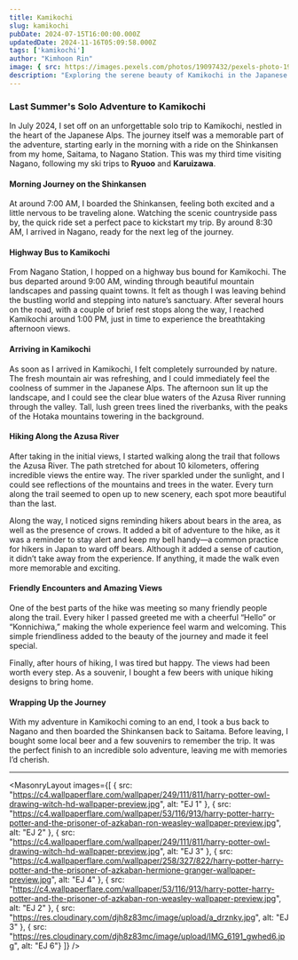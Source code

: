 ```yaml
---
title: Kamikochi
slug: kamikochi
pubDate: 2024-07-15T16:00:00.000Z
updatedDate: 2024-11-16T05:09:58.000Z
tags: ['kamikochi']
author: "Kimhoon Rin"
image: { src: https://images.pexels.com/photos/19097432/pexels-photo-19097432/free-photo-of-trade-houses-in-bergen-houses.jpeg?auto=compress&cs=tinysrgb&w=1260&h=750&dpr=2, alt: A beautiful view of Kamikochi in the Japanese Alps, positionx: 30%, positiony: 20% }
description: "Exploring the serene beauty of Kamikochi in the Japanese Alps on a solo adventure."
---
```


### Last Summer's Solo Adventure to Kamikochi

In July 2024, I set off on an unforgettable solo trip to Kamikochi, nestled in the heart of the Japanese Alps. The journey itself was a memorable part of the adventure, starting early in the morning with a ride on the Shinkansen from my home, Saitama, to Nagano Station. This was my third time visiting Nagano, following my ski trips to **Ryuoo** and **Karuizawa**.
#### Morning Journey on the Shinkansen  
At around 7:00 AM, I boarded the Shinkansen, feeling both excited and a little nervous to be traveling alone. Watching the scenic countryside pass by, the quick ride set a perfect pace to kickstart my trip. By around 8:30 AM, I arrived in Nagano, ready for the next leg of the journey.

#### Highway Bus to Kamikochi  
From Nagano Station, I hopped on a highway bus bound for Kamikochi. The bus departed around 9:00 AM, winding through beautiful mountain landscapes and passing quaint towns. It felt as though I was leaving behind the bustling world and stepping into nature’s sanctuary. After several hours on the road, with a couple of brief rest stops along the way, I reached Kamikochi around 1:00 PM, just in time to experience the breathtaking afternoon views.

#### Arriving in Kamikochi  
As soon as I arrived in Kamikochi, I felt completely surrounded by nature. The fresh mountain air was refreshing, and I could immediately feel the coolness of summer in the Japanese Alps. The afternoon sun lit up the landscape, and I could see the clear blue waters of the Azusa River running through the valley. Tall, lush green trees lined the riverbanks, with the peaks of the Hotaka mountains towering in the background.

#### Hiking Along the Azusa River  
After taking in the initial views, I started walking along the trail that follows the Azusa River. The path stretched for about 10 kilometers, offering incredible views the entire way. The river sparkled under the sunlight, and I could see reflections of the mountains and trees in the water. Every turn along the trail seemed to open up to new scenery, each spot more beautiful than the last.

Along the way, I noticed signs reminding hikers about bears in the area, as well as the presence of crows. It added a bit of adventure to the hike, as it was a reminder to stay alert and keep my bell handy—a common practice for hikers in Japan to ward off bears. Although it added a sense of caution, it didn’t take away from the experience. If anything, it made the walk even more memorable and exciting.

#### Friendly Encounters and Amazing Views  
One of the best parts of the hike was meeting so many friendly people along the trail. Every hiker I passed greeted me with a cheerful “Hello” or “Konnichiwa,” making the whole experience feel warm and welcoming. This simple friendliness added to the beauty of the journey and made it feel special.

Finally, after hours of hiking, I was tired but happy. The views had been worth every step. As a souvenir, I bought a few beers with unique hiking designs to bring home.

#### Wrapping Up the Journey  
With my adventure in Kamikochi coming to an end, I took a bus back to Nagano and then boarded the Shinkansen back to Saitama. Before leaving, I bought some local beer and a few souvenirs to remember the trip. It was the perfect finish to an incredible solo adventure, leaving me with memories I’d cherish.

---

<MasonryLayout images={[
    { src: "https://c4.wallpaperflare.com/wallpaper/249/111/811/harry-potter-owl-drawing-witch-hd-wallpaper-preview.jpg", alt: "EJ 1" },
    { src: "https://c4.wallpaperflare.com/wallpaper/53/116/913/harry-potter-harry-potter-and-the-prisoner-of-azkaban-ron-weasley-wallpaper-preview.jpg", alt: "EJ 2" },
    { src: "https://c4.wallpaperflare.com/wallpaper/249/111/811/harry-potter-owl-drawing-witch-hd-wallpaper-preview.jpg", alt: "EJ 3" },
    { src: "https://c4.wallpaperflare.com/wallpaper/258/327/822/harry-potter-harry-potter-and-the-prisoner-of-azkaban-hermione-granger-wallpaper-preview.jpg", alt: "EJ 4" },
    { src: "https://c4.wallpaperflare.com/wallpaper/53/116/913/harry-potter-harry-potter-and-the-prisoner-of-azkaban-ron-weasley-wallpaper-preview.jpg", alt: "EJ 2" },
    { src: "https://res.cloudinary.com/djh8z83mc/image/upload/a_drznky.jpg", alt: "EJ 3" },
    { src: "https://res.cloudinary.com/djh8z83mc/image/upload/IMG_6191_gwhed6.jpg", alt: "EJ 6"}
]} />